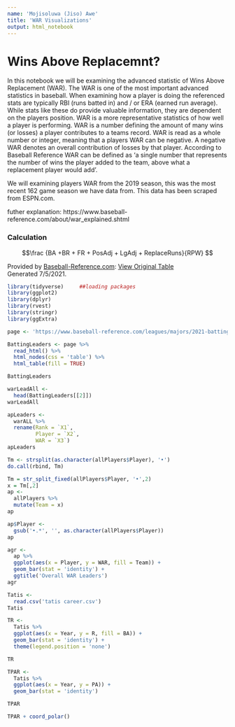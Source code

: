 ```yaml
---
name: 'Mojisoluwa (Jiso) Awe'
title: 'WAR Visualizations'
output: html_notebook
---
```


# Wins Above Replacemnt?

In this notebook we will be examining the advanced statistic of Wins Above Replacement (WAR). The WAR is one of the most important advanced statistics in baseball. When examining how a player is doing the referenced stats are typically RBI (runs batted in) and / or ERA (earned run average). While stats like these do provide valuable information, they are dependent on the players position. WAR is a more representative statistics of how well a player is performing. WAR is a number defining the amount of many wins (or losses) a player contributes to a teams record. WAR is read as a whole number or integer, meaning that a players WAR can be negative. A negative WAR denotes an overall contribution of losses by that player. According to Baseball Reference WAR can be defined as 'a single number that represents the number of wins the player added to the team, above what a replacement player would add'.

We will examining players WAR from the 2019 season, this was the most recent 162 game season we have data from. This data has been scraped from ESPN.com.

futher explanation: https://www.baseball-reference.com/about/war_explained.shtml


### Calculation

$$\frac {BA +BR + FR + PosAdj + LgAdj + ReplaceRuns}{RPW} $$



Provided by <a href="https://www.sports-reference.com/sharing.html?utm_source=direct&utm_medium=Share&utm_campaign=ShareTool">Baseball-Reference.com</a>: <a href="https://www.baseball-reference.com/leagues/majors/2021-standard-batting.shtml?sr&utm_source=direct&utm_medium=Share&utm_campaign=ShareTool#players_standard_batting">View Original Table</a><br>Generated 7/5/2021.



```r
library(tidyverse)     ##loading packages
library(ggplot2)
library(dplyr)
library(rvest)
library(stringr)
library(ggExtra)
```


```r
page <- 'https://www.baseball-reference.com/leagues/majors/2021-batting-leaders.shtml'

BattingLeaders <- page %>%
  read_html() %>%
  html_nodes(css = 'table') %>%
  html_table(fill = TRUE)

BattingLeaders
```


```r
warLeadAll <-
  head(BattingLeaders[[2]])
warLeadAll
```

```r
apLeaders <-
  warALL %>%
  rename(Rank = `X1`,
         Player = `X2`,
         WAR = `X3`)
apLeaders
```


```r
Tm <- strsplit(as.character(allPlayers$Player), '•')
do.call(rbind, Tm)
```

```r
Tm = str_split_fixed(allPlayers$Player, '•',2)
x = Tm[,2]
ap <-
  allPlayers %>%
  mutate(Team = x)
ap
```


```r
ap$Player <-
  gsub('•.*', '', as.character(allPlayers$Player))
ap
```


```r
agr <-
  ap %>%
  ggplot(aes(x = Player, y = WAR, fill = Team)) +
  geom_bar(stat = 'identity') +
  ggtitle('Overall WAR Leaders')
agr
```

```r
Tatis <-
  read.csv('tatis career.csv')
Tatis
```

```r
TR <-
  Tatis %>%
  ggplot(aes(x = Year, y = R, fill = BA)) +
  geom_bar(stat = 'identity') +
  theme(legend.position = 'none')

TR
```

```r
TPAR <-
  Tatis %>%
  ggplot(aes(x = Year, y = PA)) +
  geom_bar(stat = 'identity')

TPAR
```



```r
TPAR + coord_polar()
```






